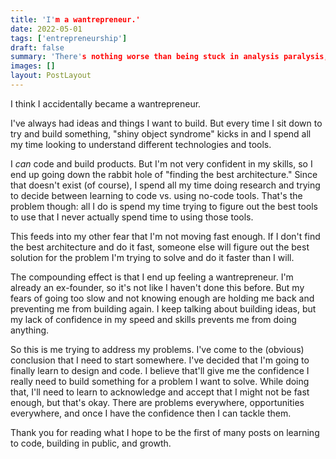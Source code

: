 ```yaml
---
title: 'I'm a wantrepreneur.'
date: 2022-05-01
tags: ['entrepreneurship']
draft: false
summary: 'There's nothing worse than being stuck in analysis paralysis, but being in analysis paralysis because you're not confident just sucks.'
images: []
layout: PostLayout
---
```


I think I accidentally became a wantrepreneur.

I've always had ideas and things I want to build. But every time I sit down to try and build something, "shiny object syndrome" kicks in and I spend all my time looking to understand different technologies and tools.

I _can_ code and build products. But I'm not very confident in my skills, so I end up going down the rabbit hole of "finding the best architecture." Since that doesn't exist (of course), I spend all my time doing research and trying to decide between learning to code vs. using no-code tools. That's the problem though: all I do is spend my time trying to figure out the best tools to use that I never actually spend time to using those tools.

This feeds into my other fear that I'm not moving fast enough. If I don't find the best architecture and do it fast, someone else will figure out the best solution for the problem I'm trying to solve and do it faster than I will.

The compounding effect is that I end up feeling a wantrepreneur. I'm already an ex-founder, so it's not like I haven't done this before. But my fears of going too slow and not knowing enough are holding me back and preventing me from building again. I keep talking about building ideas, but my lack of confidence in my speed and skills prevents me from doing anything.

So this is me trying to address my problems. I've come to the (obvious) conclusion that I need to start somewhere. I've decided that I'm going to finally learn to design and code. I believe that'll give me the confidence I really need to build something for a problem I want to solve. While doing that, I'll need to learn to acknowledge and accept that I might not be fast enough, but that's okay. There are problems everywhere, opportunities everywhere, and once I have the confidence then I can tackle them.

Thank you for reading what I hope to be the first of many posts on learning to code, building in public, and growth.
